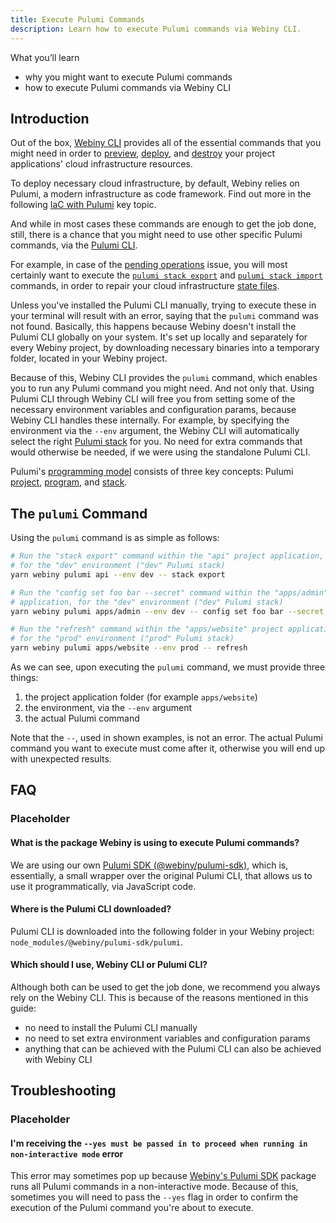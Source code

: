 ```yaml
---
title: Execute Pulumi Commands
description: Learn how to execute Pulumi commands via Webiny CLI.
---
```



<Alert type="success">

 What you’ll learn

- why you might want to execute Pulumi commands
- how to execute Pulumi commands via Webiny CLI

</Alert>

## Introduction

Out of the box, [Webiny CLI](/docs/key-topics/webiny-cli) provides all of the essential commands that you might need in order to [preview](/docs/how-to-guides/deployment/preview-deployments), [deploy](/docs/how-to-guides/deployment/deploy-your-project), and [destroy](/docs/how-to-guides/deployment/destroy-cloud-infrastructure) your project applications' cloud infrastructure resources.

<Alert type="info">

To deploy necessary cloud infrastructure, by default, Webiny relies on Pulumi, a modern infrastructure as code framework. Find out more in the following [IaC with Pulumi](/docs/key-topics/deployment/iac-with-pulumi) key topic.

</Alert>

And while in most cases these commands are enough to get the job done, still, there is a chance that you might need to use other specific Pulumi commands, via the [Pulumi CLI](https://www.pulumi.com/docs/reference/cli/).

For example, in case of the [pending operations](/docs/how-to-guides/deployment/deploy-your-project#the-current-deployment-has-x-resources-with-pending-operations) issue, you will most certainly want to execute the [`pulumi stack export`](https://www.pulumi.com/docs/reference/cli/pulumi_stack_export/) and [`pulumi stack import`](https://www.pulumi.com/docs/reference/cli/pulumi_import/) commands, in order to repair your cloud infrastructure [state files](/docs/key-topics/deployment/iac-with-pulumi#state-files).

Unless you've installed the Pulumi CLI manually, trying to execute these in your terminal will result with an error, saying that the `pulumi` command was not found. Basically, this happens because Webiny doesn't install the Pulumi CLI globally on your system. It's set up locally and separately for every Webiny project, by downloading necessary binaries into a temporary folder, located in your Webiny project.

Because of this, Webiny CLI provides the `pulumi` command, which enables you to run any Pulumi command you might need. And not only that. Using Pulumi CLI through Webiny CLI will free you from setting some of the necessary environment variables and configuration params, because Webiny CLI handles these internally. For example, by specifying the environment via the `--env` argument, the Webiny CLI will automatically select the right [Pulumi stack](https://www.pulumi.com/docs/intro/concepts/stack/) for you. No need for extra commands that would otherwise be needed, if we were using the standalone Pulumi CLI.

<Alert type="info">

Pulumi's [programming model](https://www.pulumi.com/docs/intro/concepts/programming-model/) consists of three key concepts: Pulumi [project](https://www.pulumi.com/docs/intro/concepts/project/), [program](https://www.pulumi.com/docs/intro/concepts/programming-model/#programs), and [stack](https://www.pulumi.com/docs/intro/concepts/stack/).

</Alert>

## The `pulumi` Command

Using the `pulumi` command is as simple as follows:

```bash
# Run the "stack export" command within the "api" project application,
# for the "dev" environment ("dev" Pulumi stack)
yarn webiny pulumi api --env dev -- stack export

# Run the "config set foo bar --secret" command within the "apps/admin" project
# application, for the "dev" environment ("dev" Pulumi stack)
yarn webiny pulumi apps/admin --env dev -- config set foo bar --secret

# Run the "refresh" command within the "apps/website" project application,
# for the "prod" environment ("prod" Pulumi stack)
yarn webiny pulumi apps/website --env prod -- refresh
```

As we can see, upon executing the `pulumi` command, we must provide three things:

1. the project application folder (for example `apps/website`)
2. the environment, via the `--env` argument
3. the actual Pulumi command

Note that the `--`, used in shown examples, is not an error. The actual Pulumi command you want to execute must come after it, otherwise you will end up with unexpected results.

## FAQ

### Placeholder

#### What is the package Webiny is using to execute Pulumi commands?

We are using our own [Pulumi SDK (@webiny/pulumi-sdk)](https://github.com/webiny/webiny-js/tree/next/packages/pulumi-sdk), which is, essentially, a small wrapper over the original Pulumi CLI, that allows us to use it programmatically, via JavaScript code.

#### Where is the Pulumi CLI downloaded?

Pulumi CLI is downloaded into the following folder in your Webiny project: `node_modules/@webiny/pulumi-sdk/pulumi`.

#### Which should I use, Webiny CLI or Pulumi CLI?

Although both can be used to get the job done, we recommend you always rely on the Webiny CLI. This is because of the reasons mentioned in this guide:

- no need to install the Pulumi CLI manually
- no need to set extra environment variables and configuration params
- anything that can be achieved with the Pulumi CLI can also be achieved with Webiny CLI

## Troubleshooting

### Placeholder

#### I'm receiving the `--yes must be passed in to proceed when running in non-interactive mode` error

This error may sometimes pop up because [Webiny's Pulumi SDK](https://github.com/webiny/webiny-js/tree/next/packages/pulumi-sdk) package runs all Pulumi commands in a non-interactive mode. Because of this, sometimes you will need to pass the `--yes` flag in order to confirm the execution of the Pulumi command you're about to execute.
